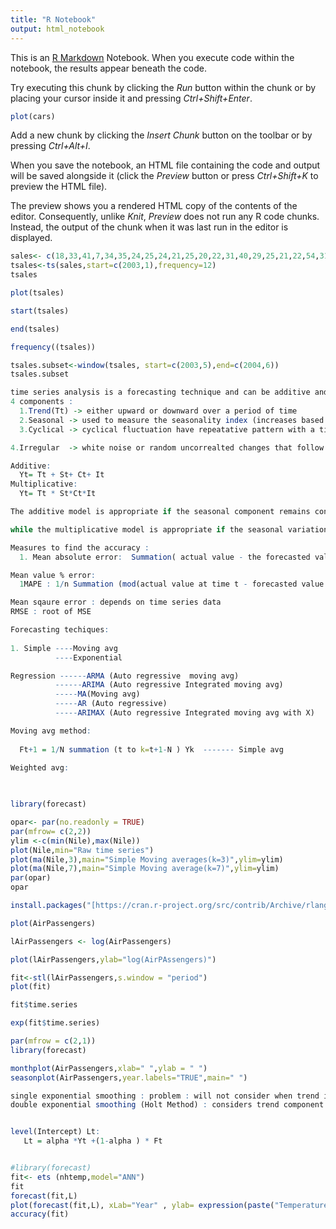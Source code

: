 ---
title: "R Notebook"
output: html_notebook
---

This is an [R Markdown](http://rmarkdown.rstudio.com) Notebook. When you execute code within the notebook, the results appear beneath the code. 

Try executing this chunk by clicking the *Run* button within the chunk or by placing your cursor inside it and pressing *Ctrl+Shift+Enter*. 

```{r}
plot(cars)
```

Add a new chunk by clicking the *Insert Chunk* button on the toolbar or by pressing *Ctrl+Alt+I*.

When you save the notebook, an HTML file containing the code and output will be saved alongside it (click the *Preview* button or press *Ctrl+Shift+K* to preview the HTML file).

The preview shows you a rendered HTML copy of the contents of the editor. Consequently, unlike *Knit*, *Preview* does not run any R code chunks. Instead, the output of the chunk when it was last run in the editor is displayed.

```{r}
sales<- c(18,33,41,7,34,35,24,25,24,21,25,20,22,31,40,29,25,21,22,54,31,25,26,35)
tsales<-ts(sales,start=c(2003,1),frequency=12)
tsales
```
```{r}
plot(tsales)
```
```{r}
start(tsales)
```

```{r}
end(tsales)
```

```{r}
frequency((tsales))
```

```{r}
tsales.subset<-window(tsales, start=c(2003,5),end=c(2004,6))
tsales.subset
```

```{r}
time series analysis is a forecasting technique and can be additive and multiplicative
4 components :
  1.Trend(Tt) -> either upward or downward over a period of time
  2.Seasonal -> used to measure the seasonality index (increases based on the seasonal )
  3.Cyclical -> cyclical fluctuation have repeatative pattern with a time between repeatition of more than               a year whereas incase of seasonality the fluctutaion are observed within a calender year and           are driven by factors such as festivals and customs that exist in society
```



```{r}
4.Irregular  -> white noise or random uncorrealted changes that follow a normal distribution with mean               value of zero and constant variance
```


```{r}

Additive:
  Yt= Tt + St+ Ct+ It
Multiplicative:
  Yt= Tt * St*Ct*It

The additive model is appropriate if the seasonal component remains constant about the label(mean) and does not vary with the abel of the time series

while the multiplicative model is appropriate if the seasonal variation is correlated with label


```

```{r}
Measures to find the accuracy :
  1. Mean absolute error:  Summation( actual value - the forecasted value / no of observation)()
```

```{r}
Mean value % error:
  1MAPE : 1/n Summation (mod(actual value at time t - forecasted value at time t )/the actual value at t)*100%
```


```{r}
Mean sqaure error : depends on time series data
RMSE : root of MSE
```

```{r}
Forecasting techiques:
  
1. Simple ----Moving avg 
          ----Exponential

Regression ------ARMA (Auto regressive  moving avg)
          ------ARIMA (Auto regressive Integrated moving avg)
          -----MA(Moving avg)
          -----AR (Auto regressive)
          -----ARIMAX (Auto regressive Integrated moving avg with X)
```


```{r}

Moving avg method: 
  
  Ft+1 = 1/N summation (t to k=t+1-N ) Yk  ------- Simple avg

Weighted avg:
  
  


```


```{r}
library(forecast)
```

```{r}
opar<- par(no.readonly = TRUE)
par(mfrow= c(2,2))
ylim <-c(min(Nile),max(Nile))
plot(Nile,min="Raw time series")
plot(ma(Nile,3),main="Simple Moving averages(k=3)",ylim=ylim)
plot(ma(Nile,7),main="Simple Moving average(k=7)",ylim=ylim)
par(opar)
opar
```

```{r}

install.packages("[https://cran.r-project.org/src/contrib/Archive/rlang/rlang_0.1.6.tar.gz]", repo=NULL, type="source")

```
```{r}
plot(AirPassengers)
```
```{r}
lAirPassengers <- log(AirPassengers)
```

```{r}
plot(lAirPassengers,ylab="log(AirPAssengers)")
```

```{r}
fit<-stl(lAirPassengers,s.window = "period")
plot(fit)
```

```{r}
fit$time.series
```

```{r}
exp(fit$time.series)
```
```{r}
par(mfrow = c(2,1))
library(forecast)
```

```{r}
monthplot(AirPassengers,xlab=" ",ylab = " ")
seasonplot(AirPassengers,year.labels="TRUE",main=" ")
```
```{r}
single exponential smoothing : problem : will not consider when trend is involved
double exponential smoothing (Holt Method) : considers trend component


level(Intercept) Lt:
   Lt = alpha *Yt +(1-alpha ) * Ft



```


```{r}
#library(forecast)
fit<- ets (nhtemp,model="ANN")
fit
forecast(fit,L)
plot(forecast(fit,L), xLab="Year" , ylab= expression(paste("Temperatures(",degree*F,")",)),main="New Heaven Annual mean temperature")
accuracy(fit)
```


